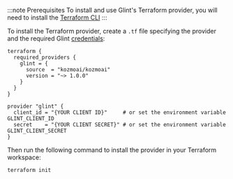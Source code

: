 :::note Prerequisites
To install and use Glint's Terraform provider, you will need to install the [Terraform CLI](https://learn.hashicorp.com/tutorials/terraform/install-cli)
:::

To install the Terraform provider, create a `.tf` file specifying the provider and the required Glint [credentials](/build-your-software-catalog/custom-integration/api#find-your-glint-credentials):

```hcl showLineNumbers
terraform {
  required_providers {
    glint = {
      source  = "kozmoai/kozmoai"
      version = "~> 1.0.0"
    }
  }
}

provider "glint" {
  client_id = "{YOUR CLIENT ID}"     # or set the environment variable GLINT_CLIENT_ID
  secret    = "{YOUR CLIENT SECRET}" # or set the environment variable GLINT_CLIENT_SECRET
}
```

Then run the following command to install the provider in your Terraform workspace:

```shell showLineNumbers
terraform init
```
